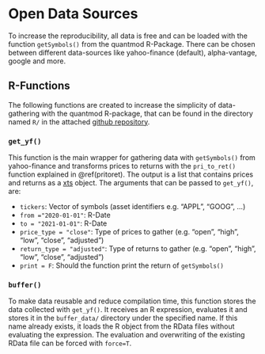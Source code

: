 # Open Data Sources
To increase the reproducibility, all data is free and can be loaded with the function `getSymbols()` from the quantmod R-Package. There can be chosen between different data-sources like yahoo-finance (default), alpha-vantage, google and more. 

## R-Functions
The following functions are created to increase the simplicity of data-gathering with the quantmod R-package, that can be found in the directory named `R/` in the attached [github repository](https://github.com/AxelCode-R/Master-Thesis).

### `get_yf()`
This function is the main wrapper for gathering data with `getSymbols()` from yahoo-finance and transforms prices to returns with the `pri_to_ret()` function explained in \@ref(pritoret). The output is a list that contains prices and returns as a [xts](https://cran.r-project.org/web/packages/xts/xts.pdf) object. The arguments that can be passed to `get_yf()`, are:

+ `tickers`: Vector of symbols (asset identifiers e.g. "APPL", "GOOG", ...)
+ `from ="2020-01-01"`: R-Date
+ `to = "2021-01-01"`: R-Date
+ `price_type = "close"`: Type of prices to gather (e.g. "open", "high", "low", "close", "adjusted")
+ `return_type = "adjusted"`: Type of returns to gather (e.g. "open", "high", "low", "close", "adjusted")
+ `print = F`: Should the function print the return of `getSymbols()`

### `buffer()`
To make data reusable and reduce compilation time, this function stores the data collected with `get_yf()`. It receives an R expression, evaluates it and stores it in the `buffer_data/` directory under the specified name. If this name already exists, it loads the R object from the RData files without evaluating the expression. The evaluation and overwriting of the existing RData file can be forced with `force=T`.


